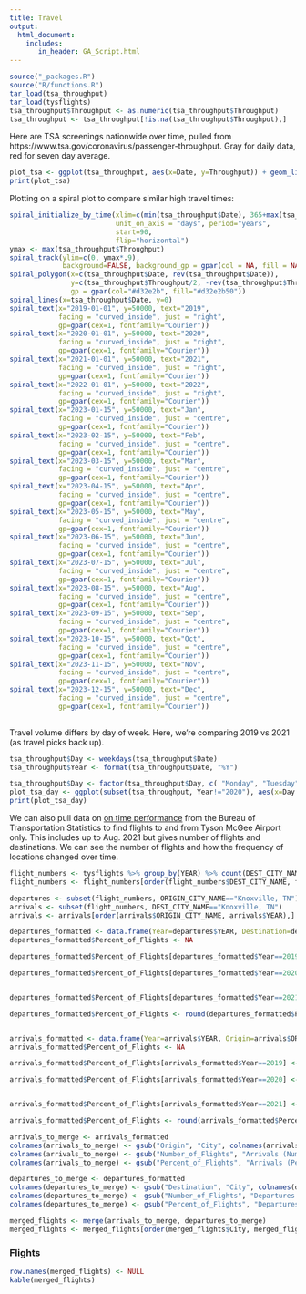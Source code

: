 ```yaml
---
title: Travel
output:
  html_document:
    includes:
       in_header: GA_Script.html
---
```



```r
source("_packages.R")
source("R/functions.R")
tar_load(tsa_throughput)
tar_load(tysflights)
tsa_throughput$Throughput <- as.numeric(tsa_throughput$Throughput)
tsa_throughput <- tsa_throughput[!is.na(tsa_throughput$Throughput),]

```

Here are TSA screenings nationwide over time, pulled from https://www.tsa.gov/coronavirus/passenger-throughput. Gray for daily data, red for seven day average.

```r
plot_tsa <- ggplot(tsa_throughput, aes(x=Date, y=Throughput)) + geom_line(colour="gray")+ theme_light() + geom_ma(colour="red", n=7) + guides(linetype = FALSE) +  xlab("Date") + ylab("Number of Screened Passengers")
print(plot_tsa)
```

Plotting on a spiral plot to compare similar high travel times:

```r
spiral_initialize_by_time(xlim=c(min(tsa_throughput$Date), 365+max(tsa_throughput$Date)),
                          unit_on_axis = "days", period="years",
                          start=90,
                          flip="horizontal")
ymax <- max(tsa_throughput$Throughput)
spiral_track(ylim=c(0, ymax*.9),
             background=FALSE, background_gp = gpar(col = NA, fill = NA))
spiral_polygon(x=c(tsa_throughput$Date, rev(tsa_throughput$Date)),
               y=c(tsa_throughput$Throughput/2, -rev(tsa_throughput$Throughput/2)),
               gp = gpar(col="#d32e2b", fill="#d32e2b50"))
spiral_lines(x=tsa_throughput$Date, y=0)
spiral_text(x="2019-01-01", y=50000, text="2019",
            facing = "curved_inside", just = "right",
            gp=gpar(cex=1, fontfamily="Courier"))
spiral_text(x="2020-01-01", y=50000, text="2020",
            facing = "curved_inside", just = "right",
            gp=gpar(cex=1, fontfamily="Courier"))
spiral_text(x="2021-01-01", y=50000, text="2021",
            facing = "curved_inside", just = "right",
            gp=gpar(cex=1, fontfamily="Courier"))
spiral_text(x="2022-01-01", y=50000, text="2022",
            facing = "curved_inside", just = "right",
            gp=gpar(cex=1, fontfamily="Courier"))
spiral_text(x="2023-01-15", y=50000, text="Jan",
            facing = "curved_inside", just = "centre",
            gp=gpar(cex=1, fontfamily="Courier"))
spiral_text(x="2023-02-15", y=50000, text="Feb",
            facing = "curved_inside", just = "centre",
            gp=gpar(cex=1, fontfamily="Courier"))
spiral_text(x="2023-03-15", y=50000, text="Mar",
            facing = "curved_inside", just = "centre",
            gp=gpar(cex=1, fontfamily="Courier"))
spiral_text(x="2023-04-15", y=50000, text="Apr",
            facing = "curved_inside", just = "centre",
            gp=gpar(cex=1, fontfamily="Courier"))
spiral_text(x="2023-05-15", y=50000, text="May",
            facing = "curved_inside", just = "centre",
            gp=gpar(cex=1, fontfamily="Courier"))			
spiral_text(x="2023-06-15", y=50000, text="Jun",
            facing = "curved_inside", just = "centre",
            gp=gpar(cex=1, fontfamily="Courier"))
spiral_text(x="2023-07-15", y=50000, text="Jul",
            facing = "curved_inside", just = "centre",
            gp=gpar(cex=1, fontfamily="Courier"))
spiral_text(x="2023-08-15", y=50000, text="Aug",
            facing = "curved_inside", just = "centre",
            gp=gpar(cex=1, fontfamily="Courier"))
spiral_text(x="2023-09-15", y=50000, text="Sep",
            facing = "curved_inside", just = "centre",
            gp=gpar(cex=1, fontfamily="Courier"))	
spiral_text(x="2023-10-15", y=50000, text="Oct",
            facing = "curved_inside", just = "centre",
            gp=gpar(cex=1, fontfamily="Courier"))			
spiral_text(x="2023-11-15", y=50000, text="Nov",
            facing = "curved_inside", just = "centre",
            gp=gpar(cex=1, fontfamily="Courier"))			
spiral_text(x="2023-12-15", y=50000, text="Dec",
            facing = "curved_inside", just = "centre",
            gp=gpar(cex=1, fontfamily="Courier"))
								
```



Travel volume differs by day of week. Here, we're comparing 2019 vs 2021 (as travel picks back up). 

```r
tsa_throughput$Day <- weekdays(tsa_throughput$Date)
tsa_throughput$Year <- format(tsa_throughput$Date, "%Y")

tsa_throughput$Day <- factor(tsa_throughput$Day, c( "Monday", "Tuesday", "Wednesday", "Thursday","Friday", "Saturday", "Sunday"))
plot_tsa_day <- ggplot(subset(tsa_throughput, Year!="2020"), aes(x=Day , y=Throughput, fill=Year)) + geom_boxplot()+ theme_light() + xlab("Day") + ylab("Number of Screened Passengers")
print(plot_tsa_day)
```

We can also pull data on [on time performance](https://www.transtats.bts.gov/DL_SelectFields.asp?gnoyr_VQ=FGJ&QO_fu146_anzr=b0-gvzr) from the Bureau of Transportation Statistics to find flights to and from Tyson McGee Airport only. This includes up to Aug. 2021 but gives number of flights and destinations. We can see the number of flights and how the frequency of locations changed over time.

```r
flight_numbers <- tysflights %>% group_by(YEAR) %>% count(DEST_CITY_NAME, ORIGIN_CITY_NAME)
flight_numbers <- flight_numbers[order(flight_numbers$DEST_CITY_NAME, flight_numbers$YEAR),]

departures <- subset(flight_numbers, ORIGIN_CITY_NAME=="Knoxville, TN")
arrivals <- subset(flight_numbers, DEST_CITY_NAME=="Knoxville, TN")
arrivals <- arrivals[order(arrivals$ORIGIN_CITY_NAME, arrivals$YEAR),]

departures_formatted <- data.frame(Year=departures$YEAR, Destination=departures$DEST_CITY_NAME, Number_of_Flights=departures$n)
departures_formatted$Percent_of_Flights <- NA

departures_formatted$Percent_of_Flights[departures_formatted$Year==2019] <- 100*departures_formatted$Number_of_Flights[departures_formatted$Year==2019]/sum(departures_formatted$Number_of_Flights[departures_formatted$Year==2019])

departures_formatted$Percent_of_Flights[departures_formatted$Year==2020] <- 100*departures_formatted$Number_of_Flights[departures_formatted$Year==2020]/sum(departures_formatted$Number_of_Flights[departures_formatted$Year==2020])


departures_formatted$Percent_of_Flights[departures_formatted$Year==2021] <- 100*departures_formatted$Number_of_Flights[departures_formatted$Year==2021]/sum(departures_formatted$Number_of_Flights[departures_formatted$Year==2021])

departures_formatted$Percent_of_Flights <- round(departures_formatted$Percent_of_Flights, 1)


arrivals_formatted <- data.frame(Year=arrivals$YEAR, Origin=arrivals$ORIGIN_CITY_NAME, Number_of_Flights=arrivals$n)
arrivals_formatted$Percent_of_Flights <- NA

arrivals_formatted$Percent_of_Flights[arrivals_formatted$Year==2019] <- 100*arrivals_formatted$Number_of_Flights[arrivals_formatted$Year==2019]/sum(arrivals_formatted$Number_of_Flights[arrivals_formatted$Year==2019])

arrivals_formatted$Percent_of_Flights[arrivals_formatted$Year==2020] <- 100*arrivals_formatted$Number_of_Flights[arrivals_formatted$Year==2020]/sum(arrivals_formatted$Number_of_Flights[arrivals_formatted$Year==2020])


arrivals_formatted$Percent_of_Flights[arrivals_formatted$Year==2021] <- 100*arrivals_formatted$Number_of_Flights[arrivals_formatted$Year==2021]/sum(arrivals_formatted$Number_of_Flights[arrivals_formatted$Year==2021])

arrivals_formatted$Percent_of_Flights <- round(arrivals_formatted$Percent_of_Flights, 1)

arrivals_to_merge <- arrivals_formatted
colnames(arrivals_to_merge) <- gsub("Origin", "City", colnames(arrivals_to_merge))
colnames(arrivals_to_merge) <- gsub("Number_of_Flights", "Arrivals (Number)", colnames(arrivals_to_merge))
colnames(arrivals_to_merge) <- gsub("Percent_of_Flights", "Arrivals (Percent)", colnames(arrivals_to_merge))

departures_to_merge <- departures_formatted
colnames(departures_to_merge) <- gsub("Destination", "City", colnames(departures_to_merge))
colnames(departures_to_merge) <- gsub("Number_of_Flights", "Departures (Number)", colnames(departures_to_merge))
colnames(departures_to_merge) <- gsub("Percent_of_Flights", "Departures (Percent)", colnames(departures_to_merge))

merged_flights <- merge(arrivals_to_merge, departures_to_merge)
merged_flights <- merged_flights[order(merged_flights$City, merged_flights$Year),]

```

### Flights

```r
row.names(merged_flights) <- NULL
kable(merged_flights)
```
